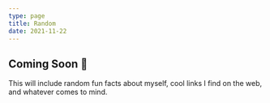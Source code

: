 ```yaml
---
type: page
title: Random
date: 2021-11-22
---
```


## Coming Soon 👀

This will include random fun facts about myself, cool links I find on the web, and whatever comes to mind.
